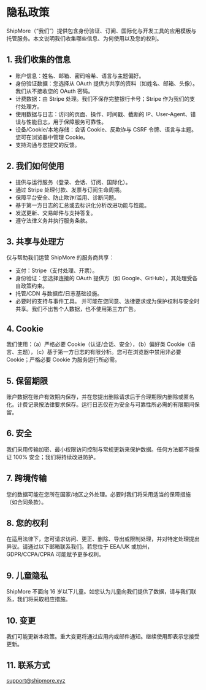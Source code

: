 # 隐私政策

ShipMore（“我们”）提供包含身份验证、订阅、国际化与开发工具的应用模板与托管服务。本文说明我们收集哪些信息、为何使用以及您的权利。

## 1. 我们收集的信息
- 账户信息：姓名、邮箱、密码哈希、语言与主题偏好。
- 身份验证数据：您选择从 OAuth 提供方共享的资料（如姓名、邮箱、头像）。我们从不接收您的 OAuth 密码。
- 计费数据：由 Stripe 处理。我们不保存完整银行卡号；Stripe 作为我们的支付处理方。
- 使用数据与日志：访问的页面、操作、时间戳、截断的 IP、User‑Agent、错误与性能日志，用于保障服务可靠性。
- 设备/Cookie/本地存储：会话 Cookie、反欺诈与 CSRF 令牌、语言与主题。您可在浏览器中管理 Cookie。
- 支持沟通与您提交的反馈。

## 2. 我们如何使用
- 提供与运行服务（登录、会话、订阅、国际化）。
- 通过 Stripe 处理付款、发票与订阅生命周期。
- 保障平台安全、防止欺诈/滥用、诊断问题。
- 基于第一方日志的汇总或去标识化分析改进功能与性能。
- 发送更新、交易邮件与支持答复。
- 遵守法律义务并执行服务条款。

## 3. 共享与处理方
仅与帮助我们运营 ShipMore 的服务商共享：
- 支付：Stripe（支付处理、开票）。
- 身份验证：您选择连接的 OAuth 提供方（如 Google、GitHub），其处理受各自政策约束。
- 托管/CDN 与数据库/日志基础设施。
- 必要时的支持与事件工具。
并可能在您同意、法律要求或为保护权利与安全时共享。我们不出售个人数据，也不使用第三方广告。

## 4. Cookie
我们使用：（a）严格必要 Cookie（认证/会话、安全），（b）偏好类 Cookie（语言、主题），（c）基于第一方日志的有限分析。您可在浏览器中禁用非必要 Cookie；严格必要 Cookie 为服务运行所必需。

## 5. 保留期限
账户数据在账户有效期内保存，并在您提出删除请求后于合理期限内删除或匿名化。计费记录按法律要求保存。运行日志仅在为安全与可靠性所必需的有限期间保留。

## 6. 安全
我们采用传输加密、最小权限访问控制与常规更新来保护数据。任何方法都不能保证 100% 安全；我们将持续改进防护。

## 7. 跨境传输
您的数据可能在您所在国家/地区之外处理。必要时我们将采用适当的保障措施（如合同条款）。

## 8. 您的权利
在适用法律下，您可请求访问、更正、删除、导出或限制处理，并对特定处理提出异议。请通过以下邮箱联系我们。若您位于 EEA/UK 或加州，GDPR/CCPA/CPRA 可能赋予更多权利。

## 9. 儿童隐私
ShipMore 不面向 16 岁以下儿童。如您认为儿童向我们提供了数据，请与我们联系，我们将采取相应措施。

## 10. 变更
我们可能更新本政策。重大变更将通过应用内或邮件通知。继续使用即表示您接受更新。

## 11. 联系方式
support@shipmore.xyz
